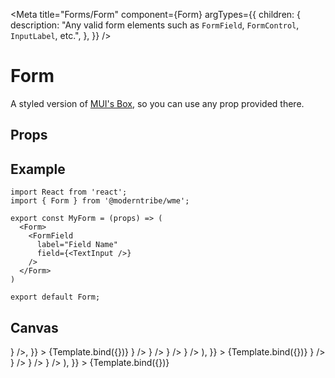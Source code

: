 
<Meta
  title="Forms/Form"
  component={Form}
  argTypes={{
    children: {
      description:
        "Any valid form elements such as `FormField`, `FormControl`, `InputLabel`, etc.",
    },
  }}
/>


# Form

A styled version of <a href="https://mui.com/material-ui/react-box" target="_blank">MUI's Box</a>, so you can use any prop provided there.

## Props

<ArgsTable story="." />

## Example

```
import React from 'react';
import { Form } from '@moderntribe/wme';

export const MyForm = (props) => (
  <Form>
    <FormField
      label="Field Name"
      field={<TextInput />}
    />
  </Form>
)

export default Form;
```

## Canvas

<Canvas>
  <Story
    name="Base"
    args={{
      children: <FormField label="Field Name" field={<TextInput />} />,
    }}
  >
    {Template.bind({})}
  </Story>
  <Story
    name="Column"
    args={{
      children: (
        <Stack spacing={2}>
          <FormField label="First Name" field={<TextInput />} />
          <FormField label="Last Name" field={<TextInput />} />
          <FormField label="Email Address" field={<TextInput />} />
          <FormField label="Phone Number" field={<TextInput />} />
        </Stack>
      ),
    }}
  >
    {Template.bind({})}
  </Story>
  <Story
    name="Grid"
    args={{
      children: (
        <Grid container spacing={2}>
          <Grid item xs={6}>
            <FormField label="First Name" field={<TextInput />} />
          </Grid>
          <Grid item xs={6}>
            <FormField label="Last Name" field={<TextInput />} />
          </Grid>
          <Grid item xs={6}>
            <FormField label="Email Address" field={<TextInput />} />
          </Grid>
          <Grid item xs={6}>
            <FormField label="Phone Number" field={<TextInput />} />
          </Grid>
        </Grid>
      ),
    }}
  >
    {Template.bind({})}
  </Story>
</Canvas>
